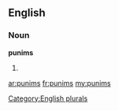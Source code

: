 ==English==

===Noun===
'''punims'''

# {{plural of|[[punim]]}}

[[Category:English plurals]]

[[ar:punims]]
[[fr:punims]]
[[my:punims]]